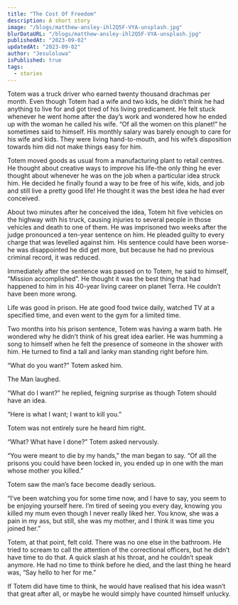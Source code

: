 ```yaml
---
title: "The Cost Of Freedom"
description: A short story
image: "/blogs/matthew-ansley-ihl2Q5F-VYA-unsplash.jpg"
blurDataURL: "/blogs/matthew-ansley-ihl2Q5F-VYA-unsplash.jpg"
publishedAt: "2023-09-02"
updatedAt: "2023-09-02"
author: "Jesuloluwa"
isPublished: true
tags:
  - stories
---
```


Totem was a truck driver who earned twenty thousand drachmas per month. Even though Totem had a wife and two kids, he didn’t think he had anything to live for and got tired of his living predicament. He felt stuck whenever he went home after the day’s work and wondered how he ended up with the woman he called his wife. “Of all the women on this planet!” he sometimes said to himself. His monthly salary was barely enough to care for his wife and kids. They were living hand-to-mouth, and his wife’s disposition towards him did not make things easy for him.

Totem moved goods as usual from a manufacturing plant to retail centres. He thought about creative ways to improve his life-the only thing he ever thought about whenever he was on the job when a particular idea struck him. He decided he finally found a way to be free of his wife, kids, and job and still live a pretty good life! He thought it was the best idea he had ever conceived.

About two minutes after he conceived the idea, Totem hit five vehicles on the highway with his truck, causing injuries to several people in those vehicles and death to one of them. He was imprisoned two weeks after the judge pronounced a ten-year sentence on him. He pleaded guilty to every charge that was levelled against him. His sentence could have been worse-he was disappointed he did get more, but because he had no previous criminal record, it was reduced.

Immediately after the sentence was passed on to Totem, he said to himself, “Mission accomplished”. He thought it was the best thing that had happened to him in his 40-year living career on planet Terra. He couldn’t have been more wrong.

Life was good in prison. He ate good food twice daily, watched TV at a specified time, and even went to the gym for a limited time.

Two months into his prison sentence, Totem was having a warm bath. He wondered why he didn’t think of his great idea earlier. He was humming a song to himself when he felt the presence of someone in the shower with him. He turned to find a tall and lanky man standing right before him.

“What do you want?” Totem asked him.

The Man laughed.

“What do I want?” he replied, feigning surprise as though Totem should have an idea.

“Here is what I want; I want to kill you.”

Totem was not entirely sure he heard him right.

“What? What have I done?” Totem asked nervously.

“You were meant to die by my hands,” the man began to say. “Of all the prisons you could have been locked in, you ended up in one with the man whose mother you killed.”

Totem saw the man’s face become deadly serious.

“I’ve been watching you for some time now, and I have to say, you seem to be enjoying yourself here. I’m tired of seeing you every day, knowing you killed my mum even though I never really liked her. You know, she was a pain in my ass, but still, she was my mother, and I think it was time you joined her.”

Totem, at that point, felt cold. There was no one else in the bathroom. He tried to scream to call the attention of the correctional officers, but he didn’t have time to do that. A quick slash at his throat, and he couldn’t speak anymore. He had no time to think before he died, and the last thing he heard was, “Say hello to her for me.”

If Totem did have time to think, he would have realised that his idea wasn’t that great after all, or maybe he would simply have counted himself unlucky.
